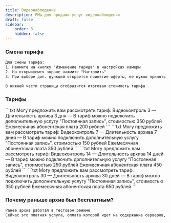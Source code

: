 ```yaml
---
title: Видеонаблюдение
description: РМы для продажи услуг видеонаблюдения
draft: false
sidebar:
    order: 3
    hidden: false
---
```



### Смена тарифа
```txt
Для смены тарифа:
1. Нажмите на кнопку "Изменение тарифа" в настройках камеры
2. На открывшемся экране нажмите "Настроить"
3. При выборе доп. функций откроется принятие оферты, ее нужно принять

В нижней части страницы отобразится итоговая стоимость тарифа
```

### Тарифы

<LinkCard title="Тарифы"
                        href="https://clever.ertelecom.ru/content/space/4/folder/499/article/8130"
                        description="Тарифы в базе знаний" target="_blank"/>

<Tabs>
    <TabItem label="Видеоконтроль 3">
        ```txt
Могу предложить вам рассмотреть тариф: Видеоконтроль 3
— Длительность архива 3 дня
— В тариф можно подключить дополнительную услугу "Постоянная запись", стоимостью 350 рублей
Ежемесячная абонентская плата 200 рублей
        ```
    </TabItem>
    <TabItem label="Видеоконтроль 7">
        ```txt
 Могу предложить вам рассмотреть тариф: Видеоконтроль 7
— Длительность архива 7 дней
— В тариф можно подключить дополнительную услугу "Постоянная запись", стоимостью 150 рублей
Ежемесячная абонентская плата 350 рублей
        ```
    </TabItem>
    <TabItem label="Видеоконтроль 14">
        ```txt
        Могу предложить вам рассмотреть тариф: Видеоконтроль 14
— Длительность архива 14 дней
— В тариф можно подключить дополнительную услугу "Постоянная запись", стоимостью 250 рублей
Ежемесячная абонентская плата 450 рублей
        ```
    </TabItem>
    <TabItem label="Видеоконтроль 30">
        ```txt
        Могу предложить вам рассмотреть тариф: Видеоконтроль 30
— Длительность архива 30 дней
— В тариф можно подключить дополнительную услугу "Постоянная запись", стоимостью 350 рублей 
Ежемесячная абонентская плата 650 рублей
        ```
    </TabItem>
</Tabs>

### Почему раньше архив был бесплатным?
```txt
Ранее архив работал в тестовом режиме
Сейчас это платная услуга, оплата которой идет на содержание серверов, где хранятся записи
```